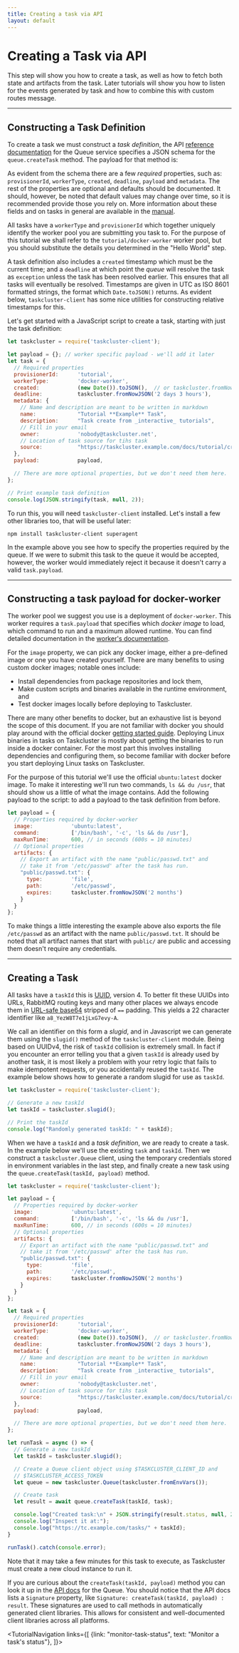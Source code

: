 ```yaml
---
title: Creating a task via API
layout: default
---
```



# Creating a Task via API

This step will show you how to create a task, as well as how to fetch
both state and artifacts from the task. Later tutorials will show you how to
listen for the events generated by task and how to combine this with custom
routes message.

---

## Constructing a Task Definition

To create a task we must construct a _task definition_, the API [reference
documentation](/docs/reference/platform/queue/api) for the
Queue service specifies a JSON schema for the `queue.createTask` method.  The
payload for that method is:

<SchemaTable schema="/schemas/queue/v1/create-task-request.json#" />

As evident from the schema there are a few _required_ properties, such as:
`provisionerId`, `workerType`, `created`, `deadline`, `payload` and `metadata`.
The rest of the properties are optional and defaults should be documented.  It
should, however, be noted that default values may change over time, so it is
recommended provide those you rely on. More information about these fields and
on tasks in general are available in the [manual](/docs/manual).

All tasks have a `workerType` and `provisionerId` which together uniquely
identify the worker pool you are submitting you task to. For the purpose of
this tutorial we shall refer to the `tutorial/docker-worker` worker pool, but
you should substitute the details you determined in the "Hello World" step.

A task definition also includes a `created` timestamp which must be the current
time; and a `deadline` at which point the _queue_ will resolve the task as
`exception` unless the task has been resolved earlier. This ensures that all
tasks will eventually be resolved.  Timestamps are given in UTC as ISO 8601
formatted strings, the format which `Date.toJSON()` returns. As evident below,
`taskcluster-client` has some nice utilities for constructing relative
timestamps for this.

Let's get started with a JavaScript script to create a task, starting with just
the task definition:

```js
let taskcluster = require('taskcluster-client');

let payload = {}; // worker specific payload - we'll add it later
let task = {
  // Required properties
  provisionerId:      'tutorial',
  workerType:         'docker-worker',
  created:            (new Date()).toJSON(),  // or taskcluster.fromNowJSON('0 seconds')
  deadline:           taskcluster.fromNowJSON('2 days 3 hours'),
  metadata: {
    // Name and description are meant to be written in markdown
    name:             "Tutorial **Example** Task",
    description:      "Task create from _interactive_ tutorials",
    // Fill in your email
    owner:            'nobody@taskcluster.net',
    // Location of task source for tihs task
    source:           "https://taskcluster.example.com/docs/tutorial/create-task-via-api",
  },
  payload:            payload,

  // There are more optional properties, but we don't need them here.
};

// Print example task definition
console.log(JSON.stringify(task, null, 2));
```

To run this, you will need `taskcluster-client` installed.  Let's install a few
other libraries too, that will be useful later:

```
npm install taskcluster-client superagent
```

In the example above you see how to specify the properties required by the
queue. If we were to submit this task to the queue it would be accepted,
however, the worker would immediately reject it because it doesn't carry a
valid `task.payload`.

---

## Constructing a task payload for docker-worker

The worker pool we suggest you use is a deployment of `docker-worker`. 
This worker requires a `task.payload` that specifies which _docker image_ to load, which command to run and a maximum allowed runtime.
You can find detailed documentation in the [worker's documentation](/docs/reference/workers/docker-worker).

For the `image` property, we can pick any docker image, either a pre-defined
image or one you have created yourself. There are many benefits to using custom
docker images; notable ones include:

 * Install dependencies from package repositories and lock them,
 * Make custom scripts and binaries available in the runtime environment, and
 * Test docker images locally before deploying to Taskcluster.

There are many other benefits to docker, but an exhaustive list is beyond the
scope of this document. If you are not familiar with docker you should play
around with the official docker
[getting started guide](http://docs.docker.com/linux/started/). Deploying Linux
binaries in tasks on Taskcluster is mostly about getting the binaries to run
inside a docker container. For the most part this involves installing
dependencies and configuring them, so become familiar with docker before you
start deploying Linux tasks on Taskcluster.

For the purpose of this tutorial we'll use the official `ubuntu:latest` docker
image. To make it interesting we'll run two commands, `ls && du /usr`, that
should show us a little of what the image contains. Add the following payload
to the script:
to add a payload to the task definition from before.

```js
let payload = {
  // Properties required by docker-worker
  image:            'ubuntu:latest',
  command:          ['/bin/bash', '-c', 'ls && du /usr'],
  maxRunTime:       600, // in seconds (600s = 10 minutes)
  // Optional properties
  artifacts: {
    // Export an artifact with the name "public/passwd.txt" and
    // take it from '/etc/passwd' after the task has run.
    "public/passwd.txt": {
      type:         'file',
      path:         '/etc/passwd',
      expires:      taskcluster.fromNowJSON('2 months')
    }
  }
};
```

To make things a little interesting the example above also exports the file
`/etc/passwd` as an artifact with the name `public/passwd.txt`. It should be
noted that all artifact names that start with `public/` are public and
accessing them doesn't require any credentials.

---

## Creating a Task

All tasks have a `taskId` this is
[UUID](https://en.wikipedia.org/wiki/Universally_unique_identifier), version 4.
To better fit these UUIDs into URLs, RabbitMQ routing keys and many other
places we always encode them in [URL-safe
base64](http://tools.ietf.org/html/rfc4648#section-5) stripped of `==` padding.
This yields a 22 character identifier like `a8_YezW8T7e1jLxG7evy-A`.

We call an identifier on this form a _slugid_, and in Javascript we can generate
them using the `slugid()` method of the `taskcluster-client` module. Being
based on UUIDv4, the risk of `taskId` collision is extremely small. In
fact if you encounter an error telling you that a given `taskId` is already
used by another task, it is most likely a problem with your retry logic that
fails to make idempotent requests, or you accidentally reused the `taskId`. The
example below shows how to generate a random slugid for use as `taskId`.

```js
let taskcluster = require('taskcluster-client');

// Generate a new taskId
let taskId = taskcluster.slugid();

// Print the taskId
console.log("Randomly generated taskId: " + taskId);
```

When we have a `taskId` and a _task definition_, we are ready to create a task.
In the example below we'll use the existing `task` and `taskId`.  Then we
construct a `taskcluster.Queue` client, using the temporary credentials stored
in environment variables in the last step, and finally create a new task using
the `queue.createTask(taskId, payload)` method.

```js
let taskcluster = require('taskcluster-client');

let payload = {
  // Properties required by docker-worker
  image:            'ubuntu:latest',
  command:          ['/bin/bash', '-c', 'ls && du /usr'],
  maxRunTime:       600, // in seconds (600s = 10 minutes)
  // Optional properties
  artifacts: {
    // Export an artifact with the name "public/passwd.txt" and
    // take it from '/etc/passwd' after the task has run.
    "public/passwd.txt": {
      type:         'file',
      path:         '/etc/passwd',
      expires:      taskcluster.fromNowJSON('2 months')
    }
  }
};

let task = {
  // Required properties
  provisionerId:      'tutorial',
  workerType:         'docker-worker',
  created:            (new Date()).toJSON(),  // or taskcluster.fromNowJSON('0 seconds')
  deadline:           taskcluster.fromNowJSON('2 days 3 hours'),
  metadata: {
    // Name and description are meant to be written in markdown
    name:             "Tutorial **Example** Task",
    description:      "Task create from _interactive_ tutorials",
    // Fill in your email
    owner:            'nobody@taskcluster.net',
    // Location of task source for tihs task
    source:           "https://taskcluster.example.com/docs/tutorial/create-task-via-api",
  },
  payload:            payload,

  // There are more optional properties, but we don't need them here.
};

let runTask = async () => {
  // Generate a new taskId
  let taskId = taskcluster.slugid();

  // Create a Queue client object using $TASKCLUSTER_CLIENT_ID and
  // $TASKCLUSTER_ACCESS_TOKEN
  let queue = new taskcluster.Queue(taskcluster.fromEnvVars());

  // Create task
  let result = await queue.createTask(taskId, task);

  console.log("Created task:\n" + JSON.stringify(result.status, null, 2));
  console.log("Inspect it at:");
  console.log("https://tc.example.com/tasks/" + taskId);
}

runTask().catch(console.error);
```

Note that it may take a few minutes for this task to execute, as Taskcluster must
create a new cloud instance to run it.

If you are curious about the `createTask(taskId, payload)` method you can look
it up in the [API docs](/docs/reference/platform/queue/reference/api-docs/) for the Queue. You should notice that
the API docs lists a `Signature` property, like
`Signature: createTask(taskId, payload) : result`. These signatures are used to
call methods in automatically generated client libraries. This allows for
consistent and well-documented client libraries across all platforms.


<TutorialNavigation links={[
  {link: "monitor-task-status", text: "Monitor a task's status"},
]}>
</TutorialNavigation>
